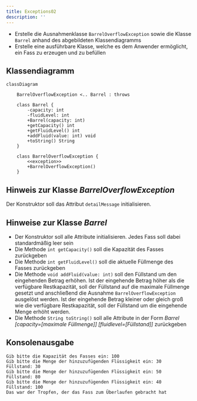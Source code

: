 ```yaml
---
title: Exceptions02
description: ''
---
```



- Erstelle die Ausnahmenklasse `BarrelOverflowException` sowie die Klasse
  `Barrel` anhand des abgebildeten Klassendiagramms
- Erstelle eine ausführbare Klasse, welche es dem Anwender ermöglicht, ein Fass
  zu erzeugen und zu befüllen

## Klassendiagramm

```mermaid
classDiagram

    BarrelOverflowException <.. Barrel : throws

    class Barrel {
        -capacity: int
        -fluidLevel: int
        +Barrel(capacity: int)
        +getCapacity() int
        +getFluidLevel() int
        +addFluid(value: int) void
        +toString() String
    }

    class BarrelOverflowException {
        <<exception>>
        +BarrelOverflowException()
    }
```

## Hinweis zur Klasse _BarrelOverflowException_

Der Konstruktor soll das Attribut `detailMessage` initialisieren.

## Hinweise zur Klasse _Barrel_

- Der Konstruktor soll alle Attribute initialisieren. Jedes Fass soll dabei
  standardmäßig leer sein
- Die Methode `int getCapacity()` soll die Kapazität des Fasses zurückgeben
- Die Methode `int getFluidLevel()` soll die aktuelle Füllmenge des Fasses
  zurückgeben
- Die Methode `void addFluid(value: int)` soll den Füllstand um den eingehenden
  Betrag erhöhen. Ist der eingehende Betrag höher als die verfügbare
  Restkapazität, soll der Füllstand auf die maximale Füllmenge gesetzt und
  anschließend die Ausnahme `BarrelOverflowException` ausgelöst werden. Ist der
  eingehende Betrag kleiner oder gleich groß wie die verfügbare Restkapazität,
  soll der Füllstand um die eingehende Menge erhöht werden.
- Die Methode `String toString()` soll alle Attribute in der Form _Barrel
  [capacity=[maximale Füllmenge]] [fluidlevel=[Füllstand]]_ zurückgeben

## Konsolenausgabe

```console
Gib bitte die Kapazität des Fasses ein: 100
Gib bitte die Menge der hinzuzufügenden Flüssigkeit ein: 30
Füllstand: 30
Gib bitte die Menge der hinzuzufügenden Flüssigkeit ein: 50
Füllstand: 80
Gib bitte die Menge der hinzuzufügenden Flüssigkeit ein: 40
Füllstand: 100
Das war der Tropfen, der das Fass zum Überlaufen gebracht hat
```

<Exercise pullRequest="50" branchSuffix="exceptions/02" />
